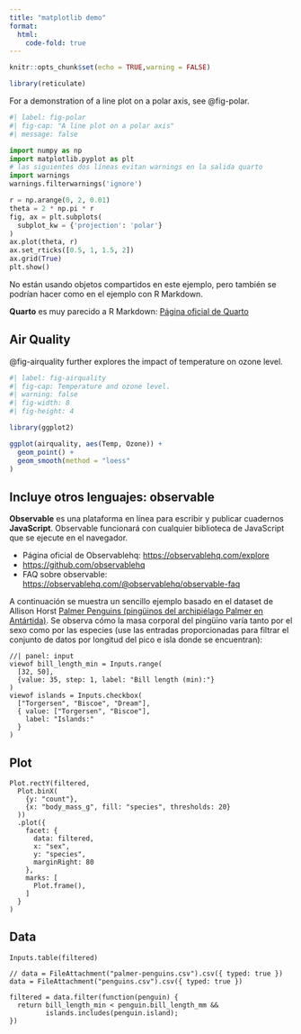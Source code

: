 ```yaml
---
title: "matplotlib demo"
format:
  html:
    code-fold: true
---
```


```r
knitr::opts_chunk$set(echo = TRUE,warning = FALSE)
```

```r
library(reticulate)
```

For a demonstration of a line plot on a polar axis, see @fig-polar.

```python
#| label: fig-polar
#| fig-cap: "A line plot on a polar axis"
#| message: false

import numpy as np
import matplotlib.pyplot as plt
# las siguientes dos líneas evitan warnings en la salida quarto
import warnings
warnings.filterwarnings('ignore')

r = np.arange(0, 2, 0.01)
theta = 2 * np.pi * r
fig, ax = plt.subplots(
  subplot_kw = {'projection': 'polar'} 
)
ax.plot(theta, r)
ax.set_rticks([0.5, 1, 1.5, 2])
ax.grid(True)
plt.show()
```


No están usando objetos compartidos en este ejemplo, pero también se podrían hacer como en el ejemplo con R Markdown.

**Quarto** es muy parecido a R Markdown: [Página oficial de Quarto](https://quarto.org)

## Air Quality

@fig-airquality further explores the impact of temperature on ozone level.

```r
#| label: fig-airquality
#| fig-cap: Temperature and ozone level.
#| warning: false
#| fig-width: 8
#| fig-height: 4

library(ggplot2)

ggplot(airquality, aes(Temp, Ozone)) + 
  geom_point() + 
  geom_smooth(method = "loess"
)
```

## Incluye otros lenguajes: observable

**Observable** es una plataforma en línea para escribir y publicar cuadernos **JavaScript**. 
Observable funcionará con cualquier biblioteca de JavaScript que se ejecute en el navegador.

- Página oficial de Observablehq: <https://observablehq.com/explore>
- <https://github.com/observablehq>
- FAQ sobre observable: <https://observablehq.com/@observablehq/observable-faq>


A continuación se muestra un sencillo ejemplo basado en el dataset de Allison Horst [Palmer Penguins (pingüinos del archipiélago Palmer en Antártida)](https://allisonhorst.github.io/palmerpenguins/). Se observa cómo la masa corporal del pingüino varía tanto por el sexo como por las especies (use las entradas proporcionadas para filtrar el conjunto de datos por longitud del pico e isla donde se encuentran):

```ojs
//| panel: input
viewof bill_length_min = Inputs.range(
  [32, 50], 
  {value: 35, step: 1, label: "Bill length (min):"}
)
viewof islands = Inputs.checkbox(
  ["Torgersen", "Biscoe", "Dream"], 
  { value: ["Torgersen", "Biscoe"], 
    label: "Islands:"
  }
)
```

::: panel-tabset
## Plot

```ojs
Plot.rectY(filtered, 
  Plot.binX(
    {y: "count"}, 
    {x: "body_mass_g", fill: "species", thresholds: 20}
  ))
  .plot({
    facet: {
      data: filtered,
      x: "sex",
      y: "species",
      marginRight: 80
    },
    marks: [
      Plot.frame(),
    ]
  }
)
```

## Data

```ojs
Inputs.table(filtered)
```
:::

```ojs
// data = FileAttachment("palmer-penguins.csv").csv({ typed: true })
data = FileAttachment("penguins.csv").csv({ typed: true })
```

```ojs
filtered = data.filter(function(penguin) {
  return bill_length_min < penguin.bill_length_mm &&
         islands.includes(penguin.island);
})
```


